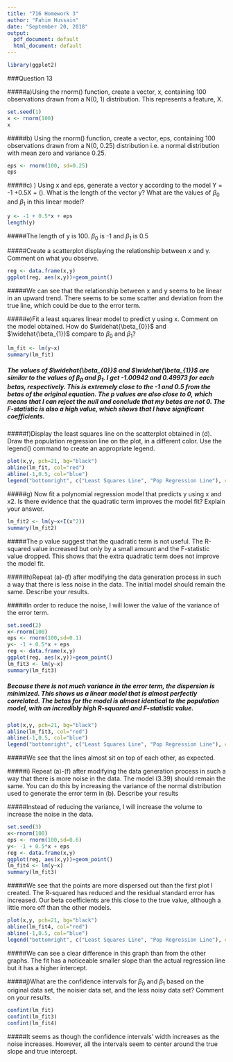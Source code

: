 ---
title: "716 Homework 3"
author: "Fahim Hussain"
date: "September 20, 2018"
output:
  pdf_document: default
  html_document: default
---
```{r include = FALSE}
library(ggplot2)
```

###Question 13

#####a)Using the rnorm() function, create a vector, x, containing 100 observations drawn from a N(0, 1) distribution. This represents a feature, X.

```{r}
set.seed(1)
x <- rnorm(100)
x
```

#####b) Using the rnorm() function, create a vector, eps, containing 100 observations drawn from a N(0, 0.25) distribution i.e. a normal distribution with mean zero and variance 0.25.

```{r}
eps <- rnorm(100, sd=0.25)
eps
```

#####c) ) Using x and eps, generate a vector y according to the model Y = -1 +0.5X + \(\epsilon\). What is the length of the vector y? What are the values of 	$\beta_{0}$ and $\beta_{1}$ in this linear model?

```{r}
y <- -1 + 0.5*x + eps
length(y)
```

#####The length of y is 100.	$\beta_{0}$ is -1 and 	$\beta_{1}$ is 0.5

#####Create a scatterplot displaying the relationship between x and y. Comment on what you observe.

```{r}
reg <- data.frame(x,y)
ggplot(reg, aes(x,y))+geom_point()
```

#####We can see that the relationship between x and y seems to be linear in an upward trend. There seems to be some scatter and deviation from the true line, which could be due to the error term.

#####e)Fit a least squares linear model to predict y using x. Comment on the model obtained. How do  $\widehat{\beta_{0}}$ and $\widehat{\beta_{1}}$ compare to $\beta_{0}$ and $\beta_{1}$?

```{r}
lm_fit <- lm(y~x)
summary(lm_fit)

```

##### The values of  $\widehat{\beta_{0}}$ and $\widehat{\beta_{1}}$ are similar to the values of $\beta_{0}$ and $\beta_{1}$. I get -1.00942 and 0.49973 for each betas, respectively. This is extremely close to the -1 and 0.5 from the betas of the original equation. The p values are also close to 0, which means that I can reject the null and conclude that my betas are not 0. The F-statistic is also a high value, which shows that I have significant coefficients.

#####f)Display the least squares line on the scatterplot obtained in (d). Draw the population regression line on the plot, in a different color. Use the legend() command to create an appropriate legend.

```{r}
plot(x,y, pch=21, bg="black")
abline(lm_fit, col="red")
abline(-1,0.5, col="blue")
legend("bottomright", c("Least Squares Line", "Pop Regression Line"), col=c("red", "blue"), lty = c(1,1))
```

#####g) Now fit a polynomial regression model that predicts y using x and x2. Is there evidence that the quadratic term improves the model fit? Explain your answer.

```{r}
lm_fit2 <- lm(y~x+I(x^2))
summary(lm_fit2)
```

#####The p value suggest that the quadratic term is not useful. The R-squared value increased but only by a small amount and the F-statistic value dropped. This shows that the extra quadratic term does not improve the model fit.

#####h)Repeat (a)-(f) after modifying the data generation process in such a way that there is less noise in the data. The initial model should remain the same. Describe your results.

#####In order to reduce the noise, I will lower the value of the variance of the error term.

```{r}
set.seed(2)
x<-rnorm(100)
eps <- rnorm(100,sd=0.1)
y<- -1 + 0.5*x + eps
reg <- data.frame(x,y)
ggplot(reg, aes(x,y))+geom_point()
lm_fit3 <- lm(y~x)
summary(lm_fit3)
```

##### Because there is not much variance in the error term, the dispersion is minimized. This shows us a linear model that is almost perfectly correlated. The betas for the model is almost identical to the population model, with an incredibly high R-squared and F-statistic value.
```{r}
plot(x,y, pch=21, bg="black")
abline(lm_fit3, col="red")
abline(-1,0.5, col="blue")
legend("bottomright", c("Least Squares Line", "Pop Regression Line"), col=c("red", "blue"), lty = c(1,1))
```

#####We see that the lines almost sit on top of each other, as expected.

#####i) Repeat (a)-(f) after modifying the data generation process in such a way that there is more noise in the data. The model (3.39) should remain the same. You can do this by increasing the variance of the normal distribution used to generate the error term  in (b). Describe your results

#####Instead of reducing the variance, I will increase the volume to increase the noise in the data.

```{r}
set.seed(3)
x<-rnorm(100)
eps <- rnorm(100,sd=0.6)
y<- -1 + 0.5*x + eps
reg <- data.frame(x,y)
ggplot(reg, aes(x,y))+geom_point()
lm_fit4 <- lm(y~x)
summary(lm_fit3)
```


#####We see that the points are more dispersed out than the first plot I created. The R-squared has reduced and the residual standard error has increased. Our beta coefficients are this close to the true value, although a little more off than the other models.

```{r}
plot(x,y, pch=21, bg="black")
abline(lm_fit4, col="red")
abline(-1,0.5, col="blue")
legend("bottomright", c("Least Squares Line", "Pop Regression Line"), col=c("red", "blue"), lty = c(1,1))
```

#####We can see a clear difference in this graph than from the other graphs. The fit has a noticeable smaller slope than the actual regression line but it has a higher intercept.


#####j)What are the confidence intervals for $\beta_{0}$ and $\beta_{1}$ based on the original data set, the noisier data set, and the less noisy data set? Comment on your results.

```{r}
confint(lm_fit)
confint(lm_fit3)
confint(lm_fit4)
```

#####It seems as though the confidence intervals' width increases as the noise increases. However, all the intervals seem to center around the true slope and true intercept.
